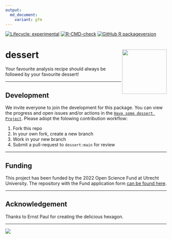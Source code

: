 ```yaml
---
output:
  md_document:
    variant: gfm
---
```


<!-- README.md is generated from README.Rmd. Please edit that file -->

<!-- badges: start -->
[![Lifecycle: experimental](https://img.shields.io/badge/lifecycle-experimental-orange.svg)](https://lifecycle.r-lib.org/articles/stages.html#experimental)
[![R-CMD-check](https://github.com/gerkovink/dessert/actions/workflows/R-CMD-check.yaml/badge.svg)](https://github.com/gerkovink/dessert/actions/workflows/R-CMD-check.yaml)
[![GitHub R packageversion](https://img.shields.io/github/r-package/v/gerkovink/dessert?color=yellow&label=dev)](https://github.com/gerkovink/dessert/blob/main/DESCRIPTION)
<!-- badges: end -->

# dessert <a href='https://github.com/gerkovink/dessert'><img src='img/hex_dessert.png' align="right" height="139" /></a>
Your favourite analysis recipe should always be followed by your favourite dessert!

---

## Development
We invite everyone to join the development for this package. You can view the progress and open issues and/or actions in the [`Have some dessert Project`](https://github.com/users/gerkovink/projects/2). Please adopt the folowing contribution workflow:

1. Fork this repo
2. In your own fork, create a new branch
3. Work in your new branch
4. Submit a pull-request to `dessert:main` for review

---

## Funding
This project has been funded by the 2022 Open Science Fund at Utrecht University. The repository with the Fund application form [can be found here](https://github.com/gerkovink/OpenScienceFund2022). 

---

## Acknowledgement
Thanks to Ernst Paul for creating the delicious hexagon.

---

![](https://www.gerkovink.com/images/pubdom.png)
